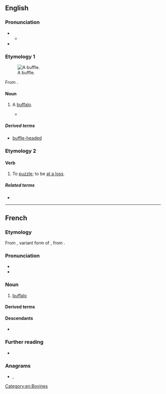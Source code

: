 {{also|büffle}}
==English==

===Pronunciation===
* {{IPA|en|/ˈbʌfəl/}}
** {{audio|en|LL-Q1860 (eng)-Vealhurl-buffle.wav|Audio (UK)}}
* {{rhyme|en|ʌfəl}}

===Etymology 1===
[[File:Vouvali.jpg|thumb|A buffle.]]

From {{bor|en|frm|buffle}}.

====Noun====
{{en-noun}}

# {{lb|en|obsolete}} A [[buffalo]].
#* {{RQ:Herbert Travaile|passage=[the Malayan tongue word list] An Oxe or '''Buffle''': ''Cambi''}}

=====Derived terms=====
* [[buffle-headed]]

===Etymology 2===

====Verb====
{{en-verb}}

# {{lb|en|intransitive}} To [[puzzle]]; to be [[at a loss]].

=====Related terms=====
* {{l|en|baffle}}

{{Webster 1913}}

[[Category:en:Bovines]]

----

==French==

===Etymology===
From {{inh|fr|VL.|*būfalus}}, variant form of {{inh|fr|la|būbalus}}, from {{der|fr|grc|βούβαλος}}.

===Pronunciation===
* {{fr-IPA}}
* {{audio|fr|Fr-buffle.ogg|audio}}

===Noun===
{{fr-noun|m|f=bufflonne}}

# [[buffalo]]

====Derived terms====
{{col3|fr
|buffle du cap
|buffle équinoxial
|buffle nain
|crapaud buffle
}}

====Descendants====
* {{desc|de|Büffel|bor=1}}

===Further reading===
* {{R:TLFi}}

===Anagrams===
* {{l|fr|bluffe}}, {{l|fr|bluffé}}